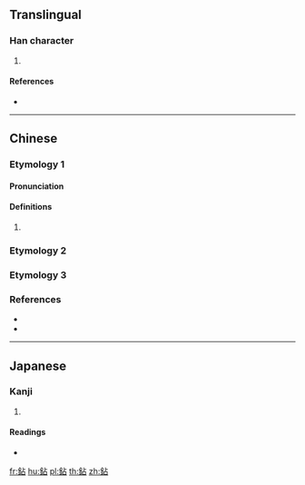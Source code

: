 {{character info/new}}
==Translingual==

===Han character===
{{Han char|rn=167|rad=金|as=05|sn=13|four=81160|canj=CYR}}

# {{defn|Han|sort=金05}}

====References====
* {{Han ref|kx=1300.160|dkj=40287|dj=1802.280|hdz=64184.130|uh=9246|ud=37446|bh=E0B9|bd=57529}}

----

==Chinese==

===Etymology 1===
{{zh-forms}}

====Pronunciation====
{{zh-pron
|m=zhuān,qián,tiē
|mc=y
|oc=y
|cat=
}}

====Definitions====
{{zh-hanzi}}

# {{rfdef|zh}}

===Etymology 2===
{{zh-see|鉗|v}}

===Etymology 3===
{{zh-see|鑽|v}}

===References===
* {{R:twedu|B05313}}
* {{R:yue:Hanzi}}

----

==Japanese==

===Kanji===
{{ja-kanji|grade=|rs=金05}}

# {{defn|lang=ja|sort=金05}}

====Readings====
* {{ja-readings|on=[[てん]] (ten), [[けん]] (ken), [[げん]] (gen), [[ちつ]] (chitsu)|kun=[[かなばさみ]] (kanabasami)|nanori=}}

[[fr:鉆]]
[[hu:鉆]]
[[pl:鉆]]
[[th:鉆]]
[[zh:鉆]]